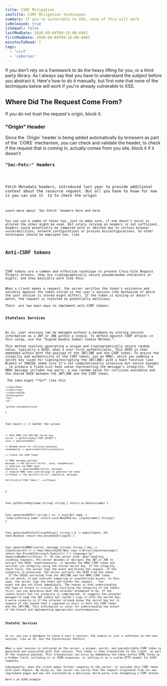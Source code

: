 ```yaml
---
title: CSRF Mitigation 
seoTitle: CSRF Mitigation techniques
summary: If you're vulnerable to XSS, none of this will work
isReleased: true
isSequel: false
lastModDate: 2020-09-04T09:15:00-0401
firstModDate: 2020-09-04T09:15:00-0401
minutesToRead: 7
tags:
  - 'csrf'
  - 'cybersec'
---
```


<C>
If you don't rely on a framework to do the heavy lifting for you, or a third party library. As I always say that you have to <L href='/blog/fundamentals'>understand</L> the subject before you abstract it. Here's how to do it manually, but first note that none of the techniques below will work if you're already vulnerable to <L href='https://owasp.org/www-community/attacks/xss/'>XSS.</L>
</C>
<H2>Where Did The Request Come From?</H2>
<C>
If you do not trust the request's origin, block it.
</C>
<H3>"Origin" Header</H3>
<C>
Since the <L href='https://developer.mozilla.org/en-US/docs/Web/HTTP/Headers/Origin'>`Origin`</L> header is being added automatically by browsers as part of the <L href='https://developer.mozilla.org/en-US/docs/Web/HTTP/CORS'>`CORS`</L> mechanism, you can check and validate the header, to check if the request that is coming in, actually comes from you site, block it if it doesn't
</C>
<Code
  code={`if r.Header.Get("Origin") != "https://my-actual-site.com" {
    http.Error(w, "Bad Request", http.StatusBadRequest)
    return
}`}
  language="go"
  showLineNumbers={false}
/>
<H3>"Sec-Fetc-" Headers</H3>

<C>
Fetch Metadata headers, introduced last year to provide additional context about the resource request. But all you have to know for now is you can use it  to to check the origin  
</C>
<Code
  code={`if secFetchSite := r.Header.Get("Sec-Fetch-Site"); 
    secFetchSite != "" && secFetchSite != "same-origin" {
    http.Error(w, "Bad Request", http.StatusBadRequest)
    return
}
`}
  language="go"
  showLineNumbers={false}
/>
<C>
Learn more about `Sec-Fetch` headers <L href='https://developer.mozilla.org/en-US/docs/Web/HTTP/Headers/Sec-Fetch-Mode'>here</L> and <L href='https://w3c.github.io/webappsec-fetch-metadata/#sec-fetch-site-header)'>here</L>
</C>
<C>
You can use a combo of these two, just to make sure, if one doesn't exist is altered the other might be used. But solely relying on headers is not sufficient, headers could potentially be tampered with or omitted due to certain browser vulnerabilities, network configurations or proxies misconfigurations. So other techniques should be employed too, like 
</C>

<H2>Anti-CSRF tokens</H2>

<C>
CSRF tokens are a common and effective technique to prevent Cross-Site Request Forgery attacks, they are cryptographically secure pseudorandom characters or digits, and they basically work like this: 
</C>
<C>
When a client makes a request, the server verifies the token's existence and validity against the token stored in the user's session (the mechanism of which the user session is stored might differ). If the token is missing or doesn't match, the request is rejected as potentially malicious. 
</C><C>
There  are two main ways to implement anti-CSRF tokens: 
</C>
<H3>Stateless Services</H3>
<C>
As in, user sessions can be managed without a database by storing session information as a <L href='https://datatracker.ietf.org/doc/html/rfc7519'>JWT</L> or <L href='https://datatracker.ietf.org/doc/html/rfc7516'>JWE</L> within a <L href='#cookies'>cookie</L>. To defend against CSRF attacks in this setup, use the "Signed Double Submit Cookie Method.": 
</C><C>
This method involves generating a unique and cryptographically secure random value, typically a UUID, when a user first authenticates. This UUID is then embedded within both the payload of the JWT/JWE and the CSRF token. To ensure the integrity and authenticity of the CSRF token, use an <L href='https://datatracker.ietf.org/doc/html/rfc2104.html'>HMAC</L>, which you combine a secret key (used for signing/encrypting the JWT/JWE) with a hash function like <L href='https://github.com/BLAKE3-team/BLAKE3'>Blake3</L> or SHA256 (make sure it's not computationally intensive but secure enough) , to produce a fixed-size hash value representing the message's integrity. The HMAC message includes two parts: a new random value for collision avoidance and the shared UUID between the JWT/JWE and the CSRF token. 
</C><C>
 The idea might **Go** like this
</C>
<Code
  code={`package main

	"crypto/hmac"
	"crypto/rand"
	"crypto/sha256"
	"encoding/hex"
	"fmt"
	"os"

	"github.com/google/uuid"
)

func main() {
	// Gather the values

    // Both HMAC and JWT/JWE secret key
	secret := getSecretKey("CSRF_SECRET")       
	uuid := generateUUID()            

    // Random value for collision purposes
	randomValue := generateAntiCollisionValue() 

	// Create the CSRF Token
    
    // HMAC message payload
	message := fmt.Sprintf("%s!%s", uuid, randomValue)    
	// Generate the HMAC hash
    hmacValue := generateHMAC(secret, message)
    // Combine HMAC hash with message to generate the token
	csrfToken := fmt.Sprintf("%s.%s", hmacValue, message) 

	fmt.Println("CSRF Token:", csrfToken)
}


func getSecretKey(name string) string {
	return os.Getenv(name) 
}

func generateUUID() string {
	ns := uuid.Nil
	name := "some-arbitrary-name"
	return uuid.NewSHA1(ns, []byte(name)).String()
}

func generateAntiCollisionValue() string {
	b := make([]byte, 16)
	rand.Read(b)
	return hex.EncodeToString(b)
}

func generateHMAC(secret, message string) string {
	key := []byte(secret)
	h := hmac.New(sha256.New, key)
	h.Write([]byte(message))
	return hex.EncodeToString(h.Sum(nil))
}`}
  language="go"
  showLineNumbers={false}
/>
<C>
On the server side, when handling incoming requests, the server decodes or decrypts the JWT or JWE to extract the UUID. Simultaneously, it decodes the HMAC-CSRF token and verifies its integrity using the stored secret key. If the integrity check fails, the server logs the event and blocks the request. If the integrity is preserved, the server extracts the UUID from the token.
</C>
<C>
If the UUIDs extracted from the JWT/JWE and the HMAC-CSRF token do not match, it may indicate tampering or unauthorized access. In this case, the server logs the event and blocks the request.
</C>
<C>
You might ask why not block immediately. The reason is that understanding the type of attack is crucial. By verifying the integrity of the tokens first, you can determine what the attacker attempted to do. If the cookie exists but its integrity is compromised, it suggests the attacker managed to swap the JWT cookie but couldn't sign it with the secret key. 
A worse scenario is if the attacker already knows the secret key but is unaware of the random that's supposed to exist in both the CSRF token and the JWT/JWE. This information is vital for understanding the extent of the breach and implementing appropriate countermeasures.
</C>

<H3>Stateful Services</H3>
<C>
As in, you use a database to store a user's session, the cookie is just a reference to the user session, like an ID. Use the Synchronizer Pattern: 
</C>
<C>
When a user session is initiated on the server, a unique, secret, and unpredictable CSRF token is generated and associated with that session. This token is then transmitted to the client  as part of the response payload. This transmission can occur by embedding the token within HTML forms as a hidden field, including it in JSON responses, or setting it as a custom HTTP header for AJAX requests.
</C><C>
Subsequently, when the client makes further requests to the server, it includes this CSRF token with each request. By doing so, the server can verify that the request originated from its own legitimate pages and was not initiated by a malicious third-party site attempting a CSRF attack.
</C><C>
Here's an AJAX example 
</C>
<Code
  code={`<!doctype html>
<html lang="en">
  <head>
    <meta charset="UTF-8" />
    <meta name="viewport" content="width=device-width, initial-scale=1.0" />
    <title>AJAX Request with CSRF Token</title>
  </head>
  <body>
    <div id="ajaxResponse"></div>
    <script>
      document.addEventListener('DOMContentLoaded', () => {
        createCSRFTokenContainer();
        document
          .getElementById('makeRequestButton')
          .addEventListener('click', () => {
            // Make an AJAX request when the button is clicked, it should
            // show a successful message when no CSRF attack is made
            var xhr = new XMLHttpRequest();

            var csrfToken = getCSRFTokenFromClient();

            xhr.open('POST', '/protected', true);

            xhr.setRequestHeader('CSRF-Token', csrfToken);

            xhr.onreadystatechange = () => {
              if (xhr.readyState === XMLHttpRequest.DONE) {
                // The server validates the token sent in the header,
                // if it matches the one stored on the server,
                // it sends an OK response.
                // else it blocks the request
                if (xhr.status === 200) {
                  // allow
                  document.getElementById('ajaxResponse').innerText =
                    "You're allowed, come in";
                } else {
                  // BLOCK! Possible forgery
                  document.getElementById('ajaxResponse').innerText =
                    "You're blocked, the CSRF Token has been tampered with";
                  console.error('AJAX request failed:', xhr.status);
                }
              }
            };
          });
      });

     

      function createCSRFTokenContainer() {
        var csrfToken =  'CSRF_TOKEN' // use a template engine,
        // or whatever framework you're using
        // to render  this value.

        //  div element to hold the hidden token
        var csrfDiv = document.createElement('div');
        csrfDiv.id = 'csrfTokenDiv'; 

        // hidden input field and set its value to the generated CSRF token
        var input = document.createElement('input');
        input.type = 'hidden';
        input.name = 'CSRFToken';
        input.value = csrfToken;
        csrfDiv.appendChild(input);
      }

      function getCSRFTokenFromClient() {
        var csrfTokenDiv = document.getElementById('csrfTokenDiv');

        if (csrfTokenDiv) {
          var inputField = csrfTokenDiv.querySelector(
            'input[type="hidden"][name="CSRFToken"]'
          );

          if (inputField) {
            return inputField.value; // The CSRF token value
          }
        }
      }
    </script>
       <button id="makeRequestButton">Make AJAX Request</button>
  </body>
</html>
`}
  language="html"
  showLineNumbers={false}
/>
<C>
If you want to see a framework implementation of the synchronized pattern , check out <L href='https://docs.djangoproject.com'>`Django`</L>'s implementation with the CSRF mitigation middleware, you can read the source code <L href='https://github.com/django/django/blob/main/django/middleware/csrf.py'>here.</L>
</C>
<H2 id='cookies'>Cookies</H2>
<C>
Avoid setting cookies with a specific domain to minimize security risks. When a cookie is domain-specific, all subdomains share that cookie, which can pose risks if you get hit with a <L href="https://developer.mozilla.org/en-US/docs/Web/Security/Subdomain_takeovers">subdomain takeover.</L>
</C><C>
For session cookies, ensure they are protected by:
</C><C>
 - \-  Using the `HttpOnly` attribute to prevent client-side scripts from accessing cookies, enhancing security against XSS attacks.
 - \-  Setting the `SameSite` attribute to `Lax` or `Strict` to control cookie behavior in cross-site requests, more <L href='#samesite'>below</L>.
 - \-  Avoid specifying a domain (`Domain=None`) to prevent cookies from being sent in cross-origin requests.
 - \-  Using the `Secure` attribute to ensure that cookies are only sent over HTTPS connections.
</C><C>
Also, for enhanced security measures, consider cookie prefixes like `__Host-` and `__Secure-`, read more <L href='https://datatracker.ietf.org/doc/html/draft-ietf-httpbis-cookie-prefixes-00'>here.</L>
</C>
<H3 id="#samesite">About "SameSite" Cookies</H3>
<C>
Use the `SameSite` cookie attribute to set your users sessions (older browsers do not support this)
</C>
<Code
  code={`Set-Cookie: SID=xxxxx; SameSite=Strict`}
  language="http"
  showLineNumbers={false}
/>
<C>
Or
</C>
<Code
  code={`Set-Cookie: SID=xxxxx; SameSite=Lax`}
  language="http"
  showLineNumbers={false}
/>
<C>
Read about `Lax` and `Strict` from the official <L href='https://datatracker.ietf.org/doc/html/draft-west-first-party-cookies-07'>RFC</L>. Here's is basically what they do:
</C>
<C>
**``Strict``:** This value prevents cookies from being sent in all cross-site browsing contexts, including regular links. For example: You're logged in your banking account, which means you have a session cookie. If this banking website employs the Strict ``SameSite`` value for its session cookies, and you  click on a link to perform a banking transaction from an external website (like a forum or email) say https://scam-me-please.com , the banking website won't receive the session cookie due to the ``Strict`` setting. Consequently, the user won't be able to complete the transaction because the session information is not sent with the request. 
</C><C>
**``Lax``:** The default value of ``SameSite`` is Lax ( since Chrome version 80, February this year) , which provides a balance between security and usability. Cookies are allowed when following regular links from external sites but are blocked in CSRF-prone requests such as POST methods. Only cross-site requests that are considered safe (like top-level navigations) are allowed in Lax mode.
</C><C>
**``None``:** Using the ``None`` value means the cookie is sent with all cross-site requests, which can potentially expose users to CSRF attacks. Simply don't use this.
</C>
<H2>User Interaction-Based CSRF Defense</H2>

<C>
Requiring users to authenticate using their password, biometric data, security questions, or <L href="https://en.wikipedia.org/wiki/One-time_password">OTP</L> is a highly effective security measure. However, it can significantly impact user experience, so it's typically used only for critical operations like changing passwords or conducting financial transactions. Avoid using CAPTCHA for this purpose, as it's primarily aimed at preventing automated bot attacks and doesn't provide the necessary level of security for these sensitive activities.
</C>
<H2>HTTP Methods</H2>
<C>
And oh yeah, did I mention that for any state changing request,  DON'T USE  <L href='https://datatracker.ietf.org/doc/html/rfc7231#section-4.2.1'>safe methods.</L>
</C>